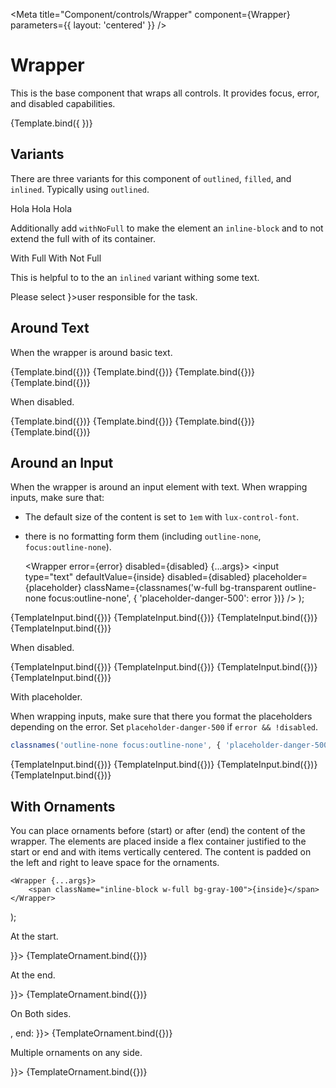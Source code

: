 

<Meta 
    title="Component/controls/Wrapper" 
    component={Wrapper} 
    parameters={{
        layout: 'centered'
    }}
/>

# Wrapper

This is the base component that wraps all controls. It provides focus,
error, and disabled capabilities.


<Canvas>
    <Story name="Template" args={{ focus: false, disabled: false, error: false, inside: 'Inside' }}>
        {Template.bind({ })}
    </Story>
</Canvas>

<ArgsTable of={Wrapper} /> 

## Variants

There are three variants for this component of `outlined`, `filled`, and
`inlined`. Typically using `outlined`.

<Canvas>
    <Story name="Variant Outlined">
        <Wrapper variant="outlined">Hola</Wrapper>
    </Story>
    <Story name="Variant Filled">
        <Wrapper variant="filled">Hola</Wrapper>
    </Story>
    <Story name="Variant Inline">
        <Wrapper variant="inlined">Hola</Wrapper>
    </Story>
</Canvas>

Additionally add `withNoFull` to make the element an `inline-block` and to 
not extend the full with of its container.

<Canvas>
    <Story name="Variant Outlined With Full">
        <Wrapper variant="outlined">With Full</Wrapper>
    </Story>
</Canvas>

<Canvas>
    <Story name="Variant Outlined With Not Full">
        <Wrapper variant="outlined" withNoFull>With Not Full</Wrapper>
    </Story>
</Canvas>


This is helpful to to the an `inlined` variant withing some text.

<Canvas>
    <Story name="Variant Inlined With Not Full">
        <div>
            Please select <Wrapper variant="inlined" withNoFull end={<AngleDownIcon className="stroke-1"/>}>user</Wrapper> responsible for the task.
        </div>
    </Story>
</Canvas>


## Around Text

When the wrapper is around basic text.

<Canvas>
    <Story name="Plain" args={{ focus: false, disabled: false, error: false, inside: 'Plain' }}>
        {Template.bind({})}
    </Story>
    <Story name="Focus" args={{ focus: true, disabled: false, error: false, inside: 'Focus' }}>
        {Template.bind({})}
    </Story>
    <Story name="Error" args={{ focus: false, disabled: false, error: true, inside: 'Error' }}>
        {Template.bind({})}
    </Story>
    <Story name="Focus Error" args={{ focus: true, disabled: false, error: true, inside: 'Focus Error' }}>
        {Template.bind({})}
    </Story>
</Canvas>

When disabled.

<Canvas>
    <Story name="Disabled Plain" args={{ focus: false, disabled: true, error: false, inside: 'Disabled Plain' }}>
        {Template.bind({})}
    </Story>
    <Story name="Disabled Focus" args={{ focus: true, disabled: true, error: false, inside: 'Disabled Focus' }}>
        {Template.bind({})}
    </Story>
    <Story name="Disabled Error" args={{ focus: false, disabled: true, error: true, inside: 'Disabled Error' }}>
        {Template.bind({})}
    </Story>
    <Story name="Disabled Focus Error" args={{ focus: true, disabled: true, error: true, inside: 'Disabled Focus Error' }}>
        {Template.bind({})}
    </Story>
</Canvas>

## Around an Input 

When the wrapper is around an input element with text.  When wrapping inputs,
make sure that:

* The default size of the content is set to `1em` with `lux-control-font`.
* there is no formatting form them (including `outline-none`, `focus:outline-none`).

    <Wrapper error={error} disabled={disabled} {...args}>
        <input 
            type="text" defaultValue={inside} disabled={disabled}
            placeholder={placeholder} 
            className={classnames('w-full bg-transparent outline-none focus:outline-none', { 'placeholder-danger-500': error })} 
        />
    </Wrapper>
);

<Canvas>
    <Story name="Input Plain" args={{ focus: false, disabled: false, error: false, inside: 'Plain' }}>
        {TemplateInput.bind({})}
    </Story>
    <Story name="Input Focus" args={{ focus: true, disabled: false, error: false, inside: 'Focus' }}>
        {TemplateInput.bind({})}
    </Story>
    <Story name="Input Error" args={{ focus: false, disabled: false, error: true, inside: 'Error' }}>
        {TemplateInput.bind({})}
    </Story>
    <Story name="Input Focus Error" args={{ focus: true, disabled: false, error: true, inside: 'Focus Error' }}>
        {TemplateInput.bind({})}
    </Story>
</Canvas>

When disabled.

<Canvas>
    <Story name="Disabed Input Plain" args={{ focus: false, disabled: true, error: false, inside: 'Plain' }}>
        {TemplateInput.bind({})}
    </Story>
    <Story name="Disabed Input Focus" args={{ focus: true, disabled: true, error: false, inside: 'Focus' }}>
        {TemplateInput.bind({})}
    </Story>
    <Story name="Disabed Input Error" args={{ focus: false, disabled: true, error: true, inside: 'Error' }}>
        {TemplateInput.bind({})}
    </Story>
    <Story name="Disabed Input Focus Error" args={{ focus: true, disabled: true, error: true, inside: 'Focus Error' }}>
        {TemplateInput.bind({})}
    </Story>
</Canvas>

With placeholder.

When wrapping inputs, make sure that there you format the placeholders depending
on the error. Set `placeholder-danger-500` if `error && !disabled`.

```js
classnames('outline-none focus:outline-none', { 'placeholder-danger-500': error })
```

<Canvas>
    <Story name="Input Plain Placeholder" args={{ focus: false, disabled: false, error: false, placeholder: 'Plain' }}>
        {TemplateInput.bind({})}
    </Story>
    <Story name="Input Focus Placeholder" args={{ focus: true, disabled: false, error: false, placeholder: 'Focus' }}>
        {TemplateInput.bind({})}
    </Story>
    <Story name="Input Error Placeholder" args={{ focus: false, disabled: false, error: true, placeholder: 'Error' }}>
        {TemplateInput.bind({})}
    </Story>
    <Story name="Input Focus Error Placeholder" args={{ focus: true, disabled: false, error: true, placeholder: 'Focus Error' }}>
        {TemplateInput.bind({})}
    </Story>
</Canvas>

## With Ornaments

You can place ornaments before (start) or after (end) the content of the
wrapper. The elements are placed inside a flex container justified to the start
or end and with items vertically centered.  The content is padded on the left
and right to leave space for the ornaments.

    <Wrapper {...args}>
        <span className="inline-block w-full bg-gray-100">{inside}</span>
    </Wrapper>
);

At the start.

<Canvas>
    <Story name="Ornament Start" args={{ inside: 'Start', start: <FullSquareIcon/> }}>
        {TemplateOrnament.bind({})}
    </Story>
</Canvas>

At the end.

<Canvas>
    <Story name="Ornament End" args={{ inside: 'Start', end: <FullSquareIcon/> }}>
        {TemplateOrnament.bind({})}
    </Story>
</Canvas>

On Both sides.

<Canvas>
    <Story name="Ornament Start End" args={{ inside: 'Start', start: <FullSquareIcon/>, end: <FullSquareIcon/> }}>
        {TemplateOrnament.bind({})}
    </Story>
</Canvas>

Multiple ornaments on any side.

<Canvas>
    <Story name="Ornament Multiple" args={{ inside: 'Start', end: <><Loading/><FullSquareIcon/></> }}>
        {TemplateOrnament.bind({})}
    </Story>
</Canvas>
